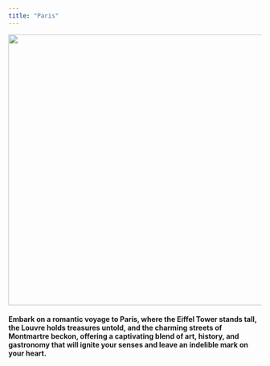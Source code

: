 ```yaml
---
title: "Paris"
---
```

<p style='text-align:center'>
    <img src="figures/Wallpapers/paris.jpg" width="960" height="540" />
</p>

#### Embark on a romantic voyage to Paris, where the Eiffel Tower stands tall, the Louvre holds treasures untold, and the charming streets of Montmartre beckon, offering a captivating blend of art, history, and gastronomy that will ignite your senses and leave an indelible mark on your heart.